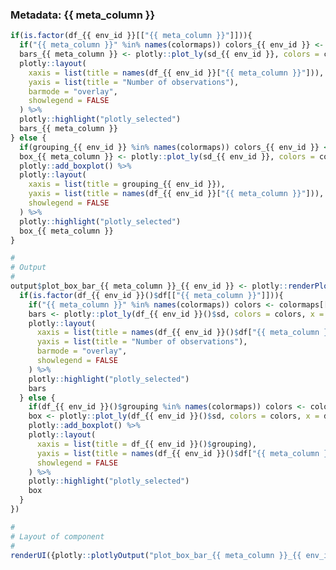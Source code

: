 
### Metadata: {{ meta_column }}

<!-- Component created on {{ date }} -->

```r
if(is.factor(df_{{ env_id }}[["{{ meta_column }}"]])){
  if("{{ meta_column }}" %in% names(colormaps)) colors_{{ env_id }} <- colormaps[["{{ meta_column }}"]] else colors_{{ env_id }} <- "Set1"
  bars_{{ meta_column }} <- plotly::plot_ly(sd_{{ env_id }}, colors = colors_{{ env_id }}, x = df_{{ env_id }}[["{{ meta_column }}"]], color = df_{{ env_id }}[["{{ meta_column }}"]]) %>%
  plotly::layout(
    xaxis = list(title = names(df_{{ env_id }}["{{ meta_column }}"])),
    yaxis = list(title = "Number of observations"),
    barmode = "overlay",
    showlegend = FALSE
  ) %>%
  plotly::highlight("plotly_selected")
  bars_{{ meta_column }}
} else {
  if(grouping_{{ env_id }} %in% names(colormaps)) colors_{{ env_id }} <- colormaps[[grouping_{{ env_id }}]] else colors_{{ env_id }} <- "Set1"
  box_{{ meta_column }} <- plotly::plot_ly(sd_{{ env_id }}, colors = colors_{{ env_id }}, x = df_{{ env_id }}[[grouping_{{ env_id }}]], y = df_{{ env_id }}[["{{ meta_column }}"]], color = df_{{ env_id }}[[grouping_{{ env_id }}]]) %>%
  plotly::add_boxplot() %>%
  plotly::layout(
    xaxis = list(title = grouping_{{ env_id }}),
    yaxis = list(title = names(df_{{ env_id }}["{{ meta_column }}"])),
    showlegend = FALSE
  ) %>%
  plotly::highlight("plotly_selected")
  box_{{ meta_column }}
}
```

```r
#
# Output
#
output$plot_box_bar_{{ meta_column }}_{{ env_id }} <- plotly::renderPlotly({
  if(is.factor(df_{{ env_id }}()$df[["{{ meta_column }}"]])){
    if("{{ meta_column }}" %in% names(colormaps)) colors <- colormaps[["{{ meta_column }}"]] else colors <- "Set1"
    bars <- plotly::plot_ly(df_{{ env_id }}()$sd, colors = colors, x = df_{{ env_id }}()$df[["{{ meta_column }}"]], color = df_{{ env_id }}()$df[["{{ meta_column }}"]]) %>%
    plotly::layout(
      xaxis = list(title = names(df_{{ env_id }}()$df["{{ meta_column }}"])),
      yaxis = list(title = "Number of observations"),
      barmode = "overlay",
      showlegend = FALSE
    ) %>%
    plotly::highlight("plotly_selected")
    bars
  } else {
    if(df_{{ env_id }}()$grouping %in% names(colormaps)) colors <- colormaps[[df_{{ env_id }}()$grouping]] else colors <- "Set1"
    box <- plotly::plot_ly(df_{{ env_id }}()$sd, colors = colors, x = df_{{ env_id }}()$df[[df_{{ env_id }}()$grouping]], y = df_{{ env_id }}()$df[["{{ meta_column }}"]], color = df_{{ env_id }}()$df[[df_{{ env_id }}()$grouping]]) %>%
    plotly::add_boxplot() %>%
    plotly::layout(
      xaxis = list(title = df_{{ env_id }}()$grouping),
      yaxis = list(title = names(df_{{ env_id }}()$df["{{ meta_column }}"])),
      showlegend = FALSE
    ) %>%
    plotly::highlight("plotly_selected")
    box
  }
})

#
# Layout of component
#
renderUI({plotly::plotlyOutput("plot_box_bar_{{ meta_column }}_{{ env_id }}", height = "100%")})
```


